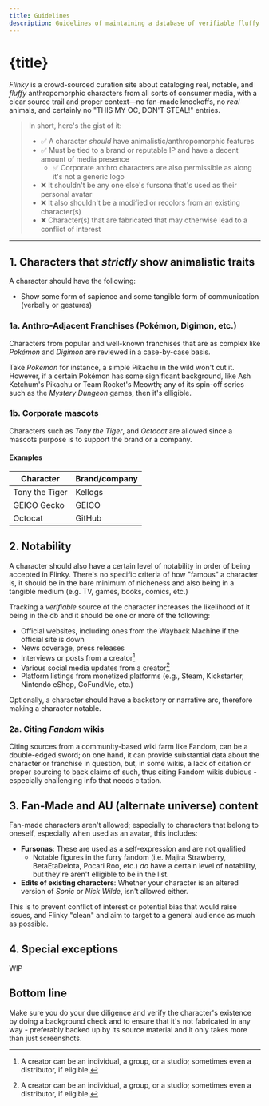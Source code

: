 ```yaml
---
title: Guidelines
description: Guidelines of maintaining a database of verifiable fluffy creatures
---
```


# {title}

*Flinky* is a crowd-sourced curation site about cataloging real, notable, and *fluffy* anthropomorphic characters from all sorts of consumer media, with a clear source trail and proper context—no fan-made knockoffs, no *real* animals, and certainly no "THIS MY OC, DON'T STEAL!" entries.

> In short, here's the gist of it:
> 
> - ✅ A character *should* have animalistic/anthropomorphic features
> - ✅ Must be tied to a brand or reputable IP and have a decent amount of media presence
>   - ✅ Corporate anthro characters are also permissible as along it's not a generic logo
> - ❌ It shouldn't be any one else's fursona that's used as their personal avatar
> - ❌ It also shouldn't be a modified or recolors from an existing character(s)
> - ❌ Character(s) that are fabricated that may otherwise lead to a conflict of interest

---

## 1. Characters that *strictly* show animalistic traits

A character should have the following:

- Show some form of sapience and some tangible form of communication (verbally or gestures)

### 1a. Anthro-Adjacent Franchises (Pokémon, Digimon, etc.)

Characters from popular and well-known franchises that are as complex like *Pokémon* and *Digimon* are reviewed in a case-by-case basis.

Take *Pokémon* for instance, a simple Pikachu in the wild won't cut it. However, if a certain Pokémon has some significant background, like Ash Ketchum's Pikachu or Team Rocket's Meowth; any of its spin-off series such as the *Mystery Dungeon* games, then it's elligible.

### 1b. Corporate mascots

Characters such as *Tony the Tiger*, and *Octocat* are allowed since a mascots purpose is to support the brand or a company.

#### Examples

| Character      | Brand/company |
| -------------- | ------------- |
| Tony the Tiger | Kellogs       |
| GEICO Gecko    | GEICO         | 
| Octocat        | GitHub        | 


## 2. Notability

A character should also have a certain level of notability in order of being accepted in Flinky. There's no specific criteria of how "famous" a character is, it should be in the bare minimum of nicheness and also being in a tangible medium (e.g. TV, games, books, comics, etc.)

Tracking a *verifiable* source of the character increases the likelihood of it being in the db and it should be one or more of the following:

- Official websites, including ones from the Wayback Machine if the official site is down
- News coverage, press releases
- Interviews or posts from a creator[^1]
- Various social media updates from a creator[^1]
- Platform listings from monetized platforms (e.g., Steam, Kickstarter, Nintendo eShop, GoFundMe, etc.)

[^1]: A creator can be an individual, a group, or a studio; sometimes even a distributor, if eligible.

Optionally, a character should have a backstory or narrative arc, therefore making a character notable.

### 2a. Citing *Fandom* wikis

Citing sources from a community-based wiki farm like Fandom, can be a double-edged sword; on one hand, it can provide substantial data about the character or franchise in question, but, in some wikis, a lack of citation or proper sourcing to back claims of such, thus citing Fandom wikis dubious - especially challenging info that needs citation.

## 3. Fan-Made and AU (alternate universe) content

Fan-made characters aren't allowed; especially to characters that belong to oneself, especially when used as an avatar, this includes:

- **Fursonas**: These are used as a self-expression and are not qualified
  - Notable figures in the furry fandom (i.e. Majira Strawberry, BetaEtaDelota, Pocari Roo, etc.) *do* have a certain level of notability, but they're aren't elligible to be in the list.
- **Edits of existing characters**: Whether your character is an altered version of *Sonic* or *Nick Wilde*, isn't allowed either.

This is to prevent conflict of interest or potential bias that would raise issues, and Flinky "clean" and aim to target to a general audience as much as possible.

## 4. Special exceptions

WIP

## Bottom line

Make sure you do your due diligence and verify the character's existence by doing a background check and to ensure that it's not fabricated in any way - preferably backed up by its source material and it only takes more than just screenshots.